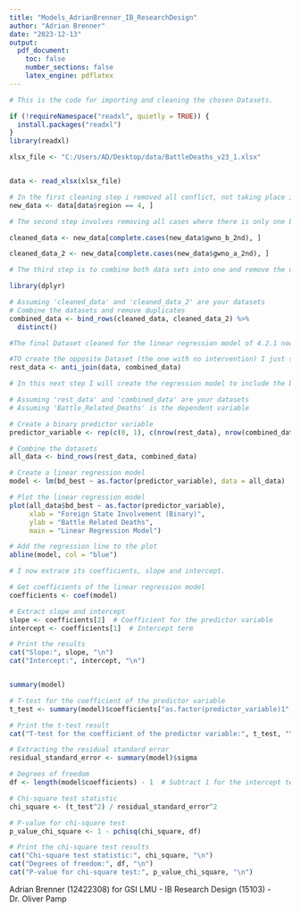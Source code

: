 ---
title: "Models_AdrianBrenner_IB_ResearchDesign"
author: "Adrian Brenner"
date: "2023-12-13"
output: 
  pdf_document:
    toc: false
    number_sections: false
    latex_engine: pdflatex
---

```{r}
# This is the code for importing and cleaning the chosen Datasets.

if (!requireNamespace("readxl", quietly = TRUE)) {
  install.packages("readxl")
}
library(readxl)

xlsx_file <- "C:/Users/AD/Desktop/data/BattleDeaths_v23_1.xlsx"


data <- read_xlsx(xlsx_file)

# In the first cleaning step i removed all conflict, not taking place in region = 4 (Africa)
new_data <- data[data$region == 4, ]

# The second step involves removing all cases where there is only one belligerent on the second side, therefore not being supported by anyone else. Here the gwno classification is used, as it only picks up "real" countries in form of their country code. This will both be done for each warring side (in this Dataset represented by either side a or b).

cleaned_data <- new_data[complete.cases(new_data$gwno_b_2nd), ]

cleaned_data_2 <- new_data[complete.cases(new_data$gwno_a_2nd), ]

# The third step is to combine both data sets into one and remove the duplicates.

library(dplyr)

# Assuming 'cleaned_data' and 'cleaned_data_2' are your datasets
# Combine the datasets and remove duplicates
combined_data <- bind_rows(cleaned_data, cleaned_data_2) %>%
  distinct()

#The final Dataset cleaned for the linear regression model of 4.2.1 now contains 238 distinct cases. I argue that I can proceed, as these are enough occurrences of foreign state intervention in conflict.

#TO create the opposite Dataset (the one with no intervention) I just subtract the combined_data from the starting data Dataset
rest_data <- anti_join(data, combined_data)
```



```{r}
# In this next step I will create the regression model to include the battle related Deaths count of the combined_data Dataset in contrast to the count of the rest Dataset (no occurrence of classified state intervention).

# Assuming 'rest_data' and 'combined_data' are your datasets
# Assuming 'Battle_Related_Deaths' is the dependent variable

# Create a binary predictor variable
predictor_variable <- rep(c(0, 1), c(nrow(rest_data), nrow(combined_data)))

# Combine the datasets
all_data <- bind_rows(rest_data, combined_data)

# Create a linear regression model
model <- lm(bd_best ~ as.factor(predictor_variable), data = all_data)

# Plot the linear regression model
plot(all_data$bd_best ~ as.factor(predictor_variable),
     xlab = "Foreign State Involvement (Binary)",
     ylab = "Battle Related Deaths",
     main = "Linear Regression Model")

# Add the regression line to the plot
abline(model, col = "blue")

# I now extrace its coefficients, slope and intercept.

# Get coefficients of the linear regression model
coefficients <- coef(model)

# Extract slope and intercept
slope <- coefficients[2]  # Coefficient for the predictor variable
intercept <- coefficients[1]  # Intercept term

# Print the results
cat("Slope:", slope, "\n")
cat("Intercept:", intercept, "\n")



```


```{r}
summary(model)
```



```{r}

# T-test for the coefficient of the predictor variable
t_test <- summary(model)$coefficients["as.factor(predictor_variable)1", "t value"]

# Print the t-test result
cat("T-test for the coefficient of the predictor variable:", t_test, "\n")

```
```{r}
# Extracting the residual standard error
residual_standard_error <- summary(model)$sigma

# Degrees of freedom
df <- length(model$coefficients) - 1  # Subtract 1 for the intercept term

# Chi-square test statistic
chi_square <- (t_test^2) / residual_standard_error^2

# P-value for chi-square test
p_value_chi_square <- 1 - pchisq(chi_square, df)

# Print the chi-square test results
cat("Chi-square test statistic:", chi_square, "\n")
cat("Degrees of freedom:", df, "\n")
cat("P-value for chi-square test:", p_value_chi_square, "\n")

```
Adrian Brenner (12422308) for GSI LMU - IB Research Design (15103) - Dr. Oliver Pamp
